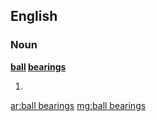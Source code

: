 ==English==

===Noun===

'''[[ball]] [[bearing]]s'''

# {{plural of|[[ball bearing]]}}

[[ar:ball bearings]]
[[mg:ball bearings]]
